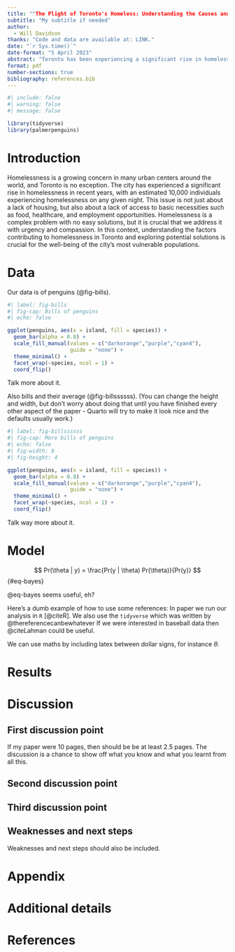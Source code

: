 ```yaml
---
title: ""The Plight of Toronto's Homeless: Understanding the Causes and Seeking Solutions""
subtitle: "My subtitle if needed"
author: 
  - Will Davidson
thanks: "Code and data are available at: LINK."
date: "`r Sys.time()`"
date-format: "5 April 2023"
abstract: "Toronto has been experiencing a significant rise in homelessness, with a large sum of individuals sleeping in shelters or on the streets each night. The factors contributing to this issue are complex and multifaceted, including high housing costs, inadequate social assistance programs, and mental health and addiction challenges. The COVID-19 pandemic has only exacerbated the problem, with job losses and economic uncertainty leading to more individuals experiencing housing insecurity. Addressing this crisis will require a comprehensive approach that prioritizes affordable housing, social support programs, and mental health and addiction services."
format: pdf
number-sections: true
bibliography: references.bib
---
```


```r
#| include: false
#| warning: false
#| message: false

library(tidyverse)
library(palmerpenguins)
```


# Introduction

Homelessness is a growing concern in many urban centers around the world, and Toronto is no exception. The city has experienced a significant rise in homelessness in recent years, with an estimated 10,000 individuals experiencing homelessness on any given night. This issue is not just about a lack of housing, but also about a lack of access to basic necessities such as food, healthcare, and employment opportunities. Homelessness is a complex problem with no easy solutions, but it is crucial that we address it with urgency and compassion. In this context, understanding the factors contributing to homelessness in Toronto and exploring potential solutions is crucial for the well-being of the city's most vulnerable populations.



# Data {#sec-data}

Our data is of penguins (@fig-bills).

```r
#| label: fig-bills
#| fig-cap: Bills of penguins
#| echo: false

ggplot(penguins, aes(x = island, fill = species)) +
  geom_bar(alpha = 0.8) +
  scale_fill_manual(values = c("darkorange","purple","cyan4"),
                    guide = "none") +
  theme_minimal() +
  facet_wrap(~species, ncol = 1) +
  coord_flip()
```

Talk more about it.

Also bills and their average (@fig-billssssss). (You can change the height and width, but don't worry about doing that until you have finished every other aspect of the paper - Quarto will try to make it look nice and the defaults usually work.)

```r
#| label: fig-billssssss
#| fig-cap: More bills of penguins
#| echo: false
#| fig-width: 8
#| fig-height: 4

ggplot(penguins, aes(x = island, fill = species)) +
  geom_bar(alpha = 0.8) +
  scale_fill_manual(values = c("darkorange","purple","cyan4"),
                    guide = "none") +
  theme_minimal() +
  facet_wrap(~species, ncol = 1) +
  coord_flip()
```

Talk way more about it. 



# Model

$$
Pr(\theta | y) = \frac{Pr(y | \theta) Pr(\theta)}{Pr(y)}
$$ {#eq-bayes}

@eq-bayes seems useful, eh?

Here's a dumb example of how to use some references: In paper we run our analysis in `R` [@citeR]. We also use the `tidyverse` which was written by @thereferencecanbewhatever If we were interested in baseball data then @citeLahman could be useful. 

We can use maths by including latex between dollar signs, for instance $\theta$.


# Results

# Discussion

## First discussion point {#sec-first-point}

If my paper were 10 pages, then should be be at least 2.5 pages. The discussion is a chance to show off what you know and what you learnt from all this. 

## Second discussion point

## Third discussion point

## Weaknesses and next steps

Weaknesses and next steps should also be included.

\newpage

\appendix

# Appendix {-}


# Additional details


\newpage


# References



